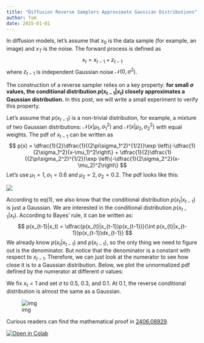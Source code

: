 ```yaml
---
title: "Diffusion Reverse Samplers Approximate Gaussian Distributions"
author: Tom
date: 2025-01-01
---
```


In diffusion models, let's assume that $x_0$ is the data sample (for example, an image) and $x_T$ is the noise. The forward process is defined as
$$
x_t = x_{t-1} + z_{t-1}
$$
where $z_{t-1}$ is independent Gaussian noise $\mathcal{N}(0, \sigma^2)$.

The construction of a reverse sampler relies on a key property: **for small $\sigma$ values, the conditional distribution $p(x_{t-1}|x_t)$ closely approximates a Gaussian distribution.** In this post, we will write a small experiment to verify this property.

Let's assume that $p(x_{t-1})$ is a non-trivial distribution, for example, a mixture of two Gaussian distributions: $\mathcal{N}(x|\mu_1,\sigma_1^2)$ and $\mathcal{N}(x|\mu_2,\sigma_2^2)$ with equal weights. The pdf of $x_{t-1}$ can be written as
$$
p(x) = \dfrac{1}{2}\dfrac{1}{(2\pi\sigma_1^2)^{1/2}}\exp \left\{-\dfrac{1}{2\sigma_1^2}(x-\mu_1)^2\right\} + \dfrac{1}{2}\dfrac{1}{(2\pi\sigma_2^2)^{1/2}}\exp \left\{-\dfrac{1}{2\sigma_2^2}(x-\mu_2)^2\right\}
$$
Let's use $\mu_1=1, \sigma_1=0.6$ and $\mu_2=2, \sigma_2=0.2$. The pdf looks like this:



![](assets/6F8FD91A-A59E-453D-A637-B27D4C43665F.png)

According to eq(1), we also know that the conditional distribution $p(x_t|x_{t-1})$ is just a Gaussian. We are interested in the conditional distribution $p(x_{t-1}|x_{t})$. According to Bayes' rule, it can be written as:
$$
p(x_{t-1}|x_t) = \dfrac{p(x_{t}|x_{t-1})p(x_{t-1})}{\int p(x_{t}|x_{t-1})p(x_{t-1})dx_{t-1}}
$$
We already know $p(x_t|x_{t-1})$ and $p(x_{t-1})$, so the only thing we need to figure out is the denominator. But notice that the denominator is a constant with respect to $x_{t-1}$. Therefore, we can just look at the numerator to see how close it is to a Gaussian distribution. Below, we plot the unnormalized pdf defined by the numerator at different $\sigma$ values:

We fix $x_{t}=1$ and set $\sigma$ to 0.5, 0.3, and 0.1. At 0.1, the reverse conditional distribution is almost the same as a Gaussian.



![img](assets/1186710D-D8DA-4427-B1E7-679CCA66F576.png)



Curious readers can find the mathematical proof in [2406.08929](https://arxiv.org/abs/2406.08929).

[![Open in Colab](https://colab.research.google.com/assets/colab-badge.svg)](https://colab.research.google.com/drive/1z0Ae6A14yFNHfmNh0ywIRiIvTS7lsoZx?usp=sharing)